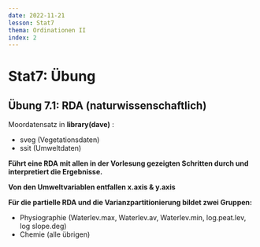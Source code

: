 ```yaml
---
date: 2022-11-21
lesson: Stat7
thema: Ordinationen II
index: 2
---
```


# Stat7: Übung

## Übung 7.1: RDA (naturwissenschaftlich)

Moordatensatz in **library(dave)** :

- sveg (Vegetationsdaten)
- ssit (Umweltdaten)

**Führt eine RDA mit allen in der Vorlesung gezeigten Schritten durch und interpretiert die Ergebnisse.**

**Von den Umweltvariablen entfallen x.axis & y.axis**

**Für die partielle RDA und die Varianzpartitionierung bildet zwei Gruppen:**

- Physiographie (Waterlev.max, Waterlev.av, Waterlev.min, log.peat.lev, log
  slope.deg)
- Chemie (alle übrigen)
